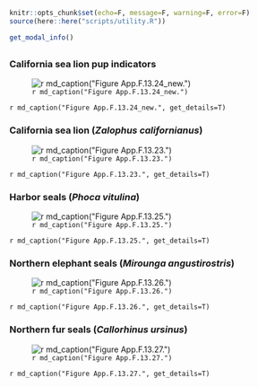 ```r
knitr::opts_chunk$set(echo=F, message=F, warning=F, error=F)
source(here::here("scripts/utility.R"))
```
```r
get_modal_info()
```

## {.tabset}

### California sea lion pup indicators 

![`r md_caption("Figure App.F.13.24_new.")`](../img/cinms_cr/App.F.13.24_new.png)

`r md_caption("Figure App.F.13.24_new.", get_details=T)`

### California sea lion (_Zalophus californianus_)

![`r md_caption("Figure App.F.13.23.")`](../img/cinms_cr/App.F.13.23.jpg)

`r md_caption("Figure App.F.13.23.", get_details=T)`

### Harbor seals (_Phoca vitulina_)

![`r md_caption("Figure App.F.13.25.")`](../img/cinms_cr/App.F.13.25.jpg)

`r md_caption("Figure App.F.13.25.", get_details=T)`

### Northern elephant seals (_Mirounga angustirostris_)

![`r md_caption("Figure App.F.13.26.")`](../img/cinms_cr/App.F.13.26.jpg)

`r md_caption("Figure App.F.13.26.", get_details=T)`

### Northern fur seals (_Callorhinus ursinus_)

![`r md_caption("Figure App.F.13.27.")`](../img/cinms_cr/App.F.13.27.jpg)

`r md_caption("Figure App.F.13.27.", get_details=T)`
